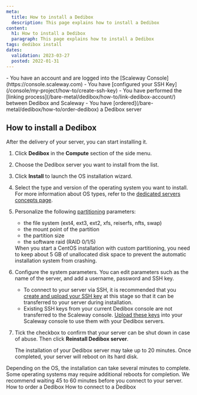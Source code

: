 ```yaml
---
meta:
  title: How to install a Dedibox
  description: This page explains how to install a Dedibox
content:
  h1: How to install a Dedibox
  paragraph: This page explains how to install a Dedibox
tags: dedibox install
dates:
  validation: 2023-03-27
  posted: 2022-01-31
---
```


<Macro id="iam-requirements" />

<Message type="requirement">
  - You have an account and are logged into the [Scaleway Console](https://console.scaleway.com) 
  - You have [configured your SSH Key](/console/my-project/how-to/create-ssh-key)
  - You have performed the [linking process](/bare-metal/dedibox/how-to/link-dedibox-account/) between Dedibox and Scaleway
  - You have [ordered](/bare-metal/dedibox/how-to/order-dedibox) a Dedibox server
</Message>


## How to install a Dedibox

After the delivery of your server, you can start installing it.

1. Click **Dedibox** in the **Compute** section of the side menu.
2. Choose the Dedibox server you want to install from the list.
3. Click **Install** to launch the OS installation wizard.
4. Select the type and version of the operating system you want to install. 
    <Message type="tip">
      For more information about OS types, refer to the [dedicated servers concepts page](/bare-metal/dedibox/concepts/#os-type).
    </Message>
5. Personalize the following [partitioning](/bare-metal/dedibox/concepts/#partitioning) parameters:
    - the file system (ext4, ext3, ext2, xfs, reiserfs, nfts, swap)
    - the mount point of the partition
    - the partition size
    - the software raid (RAID 0/1/5)

    <Message type="note">
      When you start a CentOS installation with custom partitioning, you need to keep about 5 GB of unallocated disk space to prevent the automatic installation system from crashing.
    </Message>
6. Configure the system parameters. You can edit parameters such as the name of the server, and add a username, password and SSH key.
    <Message type="note">
      * To connect to your server via SSH, it is recommended that you [create and upload your SSH key](/console/my-project/how-to/create-ssh-key/) at this stage so that it can be transferred to your server during installation.
      * Existing SSH keys from your current Dedibox console are not transferred to the Scaleway console. [Upload these keys](/console/my-project/how-to/create-ssh-key#how-to-upload-the-public-ssh-key-to-the-scaleway-interface) into your Scaleway console to use them with your Dedibox servers.
    </Message>
7. Tick the checkbox to confirm that your server can be shut down in case of abuse. Then click **Reinstall Dedibox server**.

    The installation of your Dedibox server may take up to 20 minutes. Once completed, your server will reboot on its hard disk.

<Message type="note">
  Depending on the OS, the installation can take several minutes to complete. Some operating systems may require additional reboots for completion. We recommend waiting 45 to 60 minutes before you connect to your server.
</Message>


<Navigation title="See Also">
  <PreviousButton to="/bare-metal/dedibox/how-to/order-dedibox">How to order a Dedibox</PreviousButton>
  <NextButton to="/bare-metal/dedibox/how-to/connect-to-dedibox">How to connect to a Dedibox</NextButton>
</Navigation>